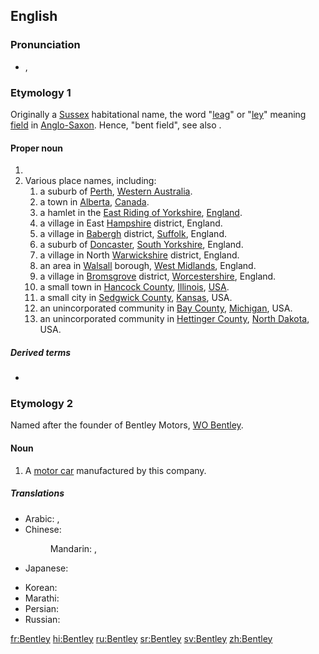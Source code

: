 ==English==
{{wikipedia}}
{{slim-wikipedia|Bentley (disambiguation)}}

===Pronunciation===
* {{enPR|bĕnt'lē}}, {{IPA|/ˈbentliː/|lang=en}}

===Etymology 1===
Originally a [[Sussex]] habitational name, the word "[[leag]]" or "[[ley]]" meaning [[field]] in [[Anglo-Saxon]]. Hence, "bent field", see also {{mention|en|Bentham}}.

====Proper noun====
{{en-proper noun}}

# {{surname|A=An|English [[habitational]]|from=Old English}}
# Various place names, including:
## a suburb of [[Perth]], [[Western Australia]].
## a town in [[Alberta]], [[Canada]].
## a hamlet in the [[East Riding of Yorkshire]], [[England]].
## a village in East [[Hampshire]] district, England.
## a village in [[Babergh]] district, [[Suffolk]], England.
## a suburb of [[Doncaster]], [[South Yorkshire]], England.
## a village in North [[Warwickshire]] district, England.
## an area in [[Walsall]] borough, [[West Midlands]], England.
## a village in [[Bromsgrove]] district, [[Worcestershire]], England.
## a small town in [[Hancock County]], [[Illinois]], [[USA]].
## a small city in [[Sedgwick County]], [[Kansas]], USA.
## an unincorporated community in [[Bay County]], [[Michigan]], USA.
## an unincorporated community in [[Hettinger County]], [[North Dakota]], USA.

=====Derived terms=====
* {{l|en|Bentleyan}}

===Etymology 2===
Named after the founder of Bentley Motors, [[w:WO Bentley|WO Bentley]].

====Noun====
{{en-noun}}

# A [[motor car]] manufactured by this company.

=====Translations=====
{{trans-top|British car}}
* Arabic: {{t|ar|بِنْتْلِي|m}}, {{t|ar|بِنْتْلِي|m|tr=bentlī}}
* Chinese:
*: Mandarin: {{t+|cmn|賓利|sc=Hani}}, {{t+|cmn|宾利|tr=Bīnlì|sc=Hani}}
* Japanese: {{t|ja|ベントレー|tr=Bentorē|sc=Jpan}}
{{trans-mid}}
* Korean: {{t|ko|벤틀리|tr=Benteulli|sc=Kore}}
* Marathi: {{t|mr|बेन्ट्ली|f|tr=benṭlī|sc=Deva}}
* Persian: {{t|fa|بنتلی|tr=Bentli|sc=fa-Arab}}
* Russian: {{t|ru|Бе́нтли|f|tr=Bɛ́ntli}}
{{trans-bottom}}

{{C|en|Automobiles|Western Australia|Alberta|England|Villages in England|Illinois|Kansas|Michigan|North Dakota}}

[[fr:Bentley]]
[[hi:Bentley]]
[[ru:Bentley]]
[[sr:Bentley]]
[[sv:Bentley]]
[[zh:Bentley]]